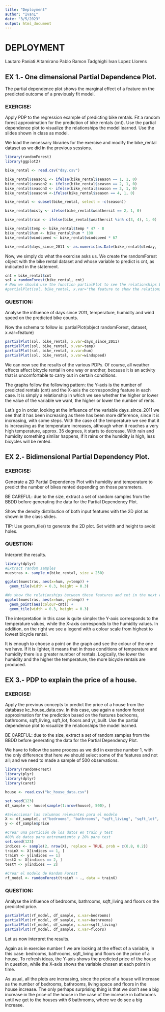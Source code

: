 ```yaml
---
title: "Deployment"
author: "IvanL"
date: "3/5/2023"
output: html_document
---
```


# DEPLOYMENT
Lautaro Paniati Altamirano
Pablo Ramon Tadghighi
Ivan Lopez Llorens


## EX 1.- One dimensional Partial Dependence Plot.
The partial dependence plot shows the marginal effect of a feature on the predicted outcome of a previously fit model. 
 
### EXERCISE:
Apply PDP to the regression example of predicting bike rentals. Fit a random forest approximation for the prediction of bike rentals (cnt). Use the partial dependence plot to visualize the relationships the model learned. Use the slides shown in class as model.  

We load the necessary libraries for the exercise and modify the bike_rental dataset as we did in the previous sessions.
```r
library(randomForest)
library(ggplot2)

bike_rental <- read.csv("day.csv")

bike_rental$season1 <- ifelse(bike_rental$season == 1, 1, 0)
bike_rental$season2 <- ifelse(bike_rental$season == 2, 1, 0)
bike_rental$season3 <- ifelse(bike_rental$season == 3, 1, 0)
bike_rental$season4 <-ifelse(bike_rental$season == 4, 1, 0)

bike_rental <- subset(bike_rental, select = -c(season))

bike_rental$misty <- ifelse(bike_rental$weathersit == 2, 1, 0)

bike_rental$rain <- ifelse(bike_rental$weathersit %in% c(3, 4), 1, 0)

bike_rental$temp <- bike_rental$temp * 47 - 8
bike_rental$hum <- bike_rental$hum * 100
bike_rental$windspeed <- bike_rental$windspeed * 67

bike_rental$days_since_2011 <- as.numeric(as.Date(bike_rental$dteday, format="%Y-%m-%d") - as.Date("2011-01-01"))

```

Now, we simply do what the exercise asks us. We create the randomForest object with the bike rental dataset and whose variable to predict is cnt, as indicated in the statement.
```r
cnt = bike_rental$cnt
sol = randomForest(bike_rental, cnt)
# Now we should use the function partialPlot to see the relationships between the features and the feature to be predicted. In the next chunks we will see some of them 
#partialPlot(sol, bike_rental, x.var="the feature to show the relationship")
```

### QUESTION:
Analyse the influence of days since 2011, temperature, humidity and wind speed on the predicted bike counts.

Now the schema to follow is: partialPlot(object randomForest, dataset, x.var=feature)
```r
partialPlot(sol, bike_rental, x.var=days_since_2011)
partialPlot(sol, bike_rental, x.var=temp)
partialPlot(sol, bike_rental, x.var=hum)
partialPlot(sol, bike_rental, x.var=windspeed)
```

We can now see the results of the various PDPs. Of course, all weather effects affect bicycle rental in one way or another, because it is an activity that is uncomfortable to carry out in certain conditions.

The graphs follow the following pattern: the Y-axis is the number of predicted rentals (cnt) and the X-axis the corresponding feature in each case. It is simply a relationship in which we see whether the higher or lower the value of the variable we want, the higher or lower the number of rents.

Let's go in order, looking at the influence of the variable days_since_2011 we see that it has been increasing as there has been more difference, since it is increasing, with some steps. With the case of the temperature we see that it is increasing as the temperature increases, although when it reaches a very high temperature, approx. 35 degrees, it starts to decrease. With rain and humidity something similar happens, if it rains or the humidity is high, less bicycles will be rented.



## EX 2.- Bidimensional Partial Dependency Plot.
### EXERCISE:
Generate a 2D Partial Dependency Plot with humidity and temperature to predict the number of bikes rented depending on those parameters.

BE CAREFUL: due to the size, extract a set of random samples from the BBDD before generating the data for the Partial Dependency Plot. 

Show the density distribution of both input features with the 2D plot as shown in the class slides. 

TIP: Use geom_tile() to generate the 2D plot. Set width and height to avoid holes. 

### QUESTION:
Interpret the results.

```r
library(dplyr)
#Extract random samples 
muestras <- sample_n(bike_rental, size = 250)

ggplot(muestras, aes(x=hum, y=temp)) +
  geom_tile(width = 0.3, height = 0.3)

#We show the relationships between these features and cnt in the next code 
ggplot(muestras, aes(x=hum, y=temp)) +
  geom_point(aes(colour=cnt)) +
  geom_tile(width = 0.3, height = 0.3)

```

The interpretation in this case is quite simple: the Y-axis corresponds to the temperature values, while the X-axis corresponds to the humidity values. In addition, on the right we see a legend with a colour scale from highest to lowest bicycle rental. 

It is enough to choose a point on the graph and see the colour of the one we have. If it is lighter, it means that in those conditions of temperature and humidity there is a greater number of rentals. Logically, the lower the humidity and the higher the temperature, the more bicycle rentals are produced.



## EX 3.- PDP to explain the price of a house.
### EXERCISE:
Apply the previous concepts to predict the price of a house from the database kc_house_data.csv. In this case, use again a random forest approximation for the prediction based on the features bedrooms, bathrooms, sqft_living, sqft_lot, floors and yr_built. 
Use the partial dependence plot to visualize the relationships the model learned.

BE CAREFUL: due to the size, extract a set of random samples from the BBDD before generating the data for the Partial Dependency Plot. 

We have to follow the same process as we did in exercise number 1, with the only difference that here we should select some of the features and not all; and we need to made a sample of 500 observations.
```r
library(randomForest) 
library(plyr) 
library(dplyr)
library(caret)

house <- read.csv("kc_house_data.csv")

set.seed(123)
df_sample <- house[sample(1:nrow(house), 500), ]

#Seleccionar las columnas relevantes para el modelo
X <- df_sample[, c("bedrooms", "bathrooms", "sqft_living", "sqft_lot", "floors", "yr_built")]
y <- df_sample$price

#Crear una partición de los datos en train y test
#80% de datos para entrenamiento y 20% para test
set.seed(123)
indices <- sample(2, nrow(X), replace = TRUE, prob = c(0.8, 0.2))
trainX <- X[indices == 1, ]
trainY <- y[indices == 1]
testX <- X[indices == 2, ]
testY <- y[indices == 2]

#Crear el modelo de Random Forest
rf_model <- randomForest(trainY ~ ., data = trainX)

```

### QUESTION:
Analyse the influence of bedrooms, bathrooms, sqft_living and floors on the predicted price.
```r
partialPlot(rf_model, df_sample, x.var=bedrooms)
partialPlot(rf_model, df_sample, x.var=bathrooms)
partialPlot(rf_model, df_sample, x.var=sqft_living)
partialPlot(rf_model, df_sample, x.var=floors)
```
 
 Let us now interpret the results. 

Again as in exercise number 1 we are looking at the effect of a variable, in this case: bedrooms, bathrooms, sqft_living and floors on the price of a house. To refresh ideas, the Y-axis shows the predicted price of the house in question, while the X-axis shows the variable chosen at each point in time.

As usual, all the plots are increasing, since the price of a house will increase as the number of bedrooms, bathrooms, living space and floors in the house increase. The only perhaps surprising thing is that we don't see a big increase in the price of the house in the case of the increase in bathrooms until we get to the houses with 6 bathrooms, where we do see a big increase.